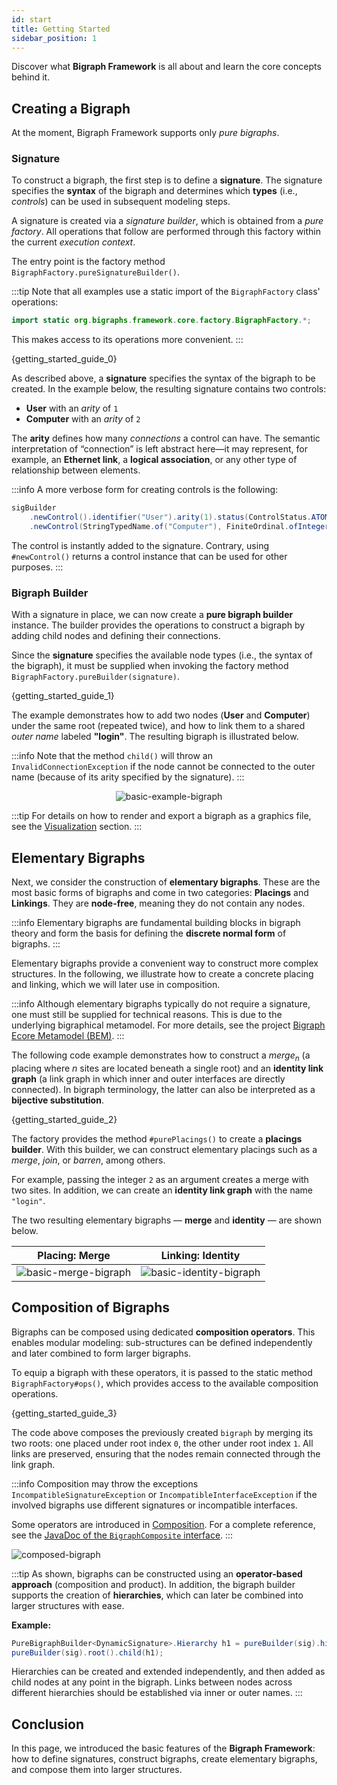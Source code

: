 ```yaml
---
id: start
title: Getting Started
sidebar_position: 1
---
```




Discover what **Bigraph Framework** is all about and learn the core concepts behind it.

## Creating a Bigraph

At the moment, Bigraph Framework supports only _pure bigraphs_.

### Signature

To construct a bigraph, the first step is to define a **signature**.
The signature specifies the **syntax** of the bigraph and determines which **types** (i.e., _controls_) can be used in subsequent modeling steps.

A signature is created via a _signature builder_, which is obtained from a _pure factory_.
All operations that follow are performed through this factory within the current _execution context_.

The entry point is the factory method `BigraphFactory.pureSignatureBuilder()`.

:::tip
Note that all examples use a static import of the `BigraphFactory` class' operations:
```java
import static org.bigraphs.framework.core.factory.BigraphFactory.*;
```
This makes access to its operations more convenient.
:::

<CodeBlock className="language-java">{getting_started_guide_0}</CodeBlock>

As described above, a **signature** specifies the syntax of the bigraph to be created.
In the example below, the resulting signature contains two controls:

- **User** with an *arity* of `1`
- **Computer** with an *arity* of `2`

The **arity** defines how many *connections* a control can have.
The semantic interpretation of “connection” is left abstract here—it may represent, for example, an **Ethernet link**, a **logical association**, or any other type of relationship between elements.

:::info
A more verbose form for creating controls is the following:
```java
sigBuilder
    .newControl().identifier("User").arity(1).status(ControlStatus.ATOMIC).assign()
    .newControl(StringTypedName.of("Computer"), FiniteOrdinal.ofInteger(2)).assign()
```
The control is instantly added to the signature.
Contrary, using `#newControl()` returns a control instance that can be used for other purposes.
:::

### Bigraph Builder

With a signature in place, we can now create a **pure bigraph builder** instance.
The builder provides the operations to construct a bigraph by adding child nodes and defining their connections.

Since the **signature** specifies the available node types (i.e., the syntax of the bigraph), it must be supplied when invoking the factory method
`BigraphFactory.pureBuilder(signature)`.

<CodeBlock className="language-java">{getting_started_guide_1}</CodeBlock>

The example demonstrates how to add two nodes (**User** and **Computer**) under the same root (repeated twice), and how to link them to a shared _outer name_ labeled **"login"**.
The resulting bigraph is illustrated below.

:::info
Note that the method `child()` will throw an `InvalidConnectionException`
if the node cannot be connected to the outer name (because of its arity specified by the
signature).
:::

<center>

![basic-example-bigraph](../assets/basics/basic-bigraph.png)

</center>

:::tip
For details on how to render and export a bigraph as a graphics file, see the [Visualization](../visualization/visualization-intro) section.
:::


## Elementary Bigraphs

Next, we consider the construction of **elementary bigraphs**.
These are the most basic forms of bigraphs and come in two categories: **Placings** and **Linkings**.
They are **node-free**, meaning they do not contain any nodes.

:::info
Elementary bigraphs are fundamental building blocks in bigraph theory and form the basis for defining the **discrete normal form** of bigraphs.
:::

Elementary bigraphs provide a convenient way to construct more complex structures.
In the following, we illustrate how to create a concrete placing and linking, which we will later use in composition.

:::info
Although elementary bigraphs typically do not require a signature, one must still be supplied for technical reasons.
This is due to the underlying bigraphical metamodel.
For more details, see the project [Bigraph Ecore Metamodel (BEM)](https://github.com/bigraph-toolkit-suite/bigraphs.bigraph-ecore-metamodel).
:::


<!--Note on equality: Object equality at the instance level is not to be compared-->
<!--with mathematical equality of bigraphs. This is also know as bigraph isomorphism problem.-->

The following code example demonstrates how to construct a _merge<sub>n</sub>_
(a placing where _n_ sites are located beneath a single root) and an **identity link graph**
(a link graph in which inner and outer interfaces are directly connected).
In bigraph terminology, the latter can also be interpreted as a **bijective substitution**.

<CodeBlock className="language-java">{getting_started_guide_2}</CodeBlock>

The factory provides the method `#purePlacings()` to create a **placings builder**.
With this builder, we can construct elementary placings such as a _merge_, _join_, or _barren_, among others.

For example, passing the integer `2` as an argument creates a merge with two sites.
In addition, we can create an **identity link graph** with the name `"login"`.

The two resulting elementary bigraphs — **merge** and **identity** — are shown below.


<center>

|Placing: Merge | Linking: Identity |
|---|---|
| ![basic-merge-bigraph](../assets/basics/basic-merge-bigraph.png) | ![basic-identity-bigraph](../assets/basics/basic-identity-bigraph.png)  |

</center>

## Composition of Bigraphs

Bigraphs can be composed using dedicated **composition operators**.
This enables modular modeling: sub-structures can be defined independently and later combined to form larger bigraphs.

To equip a bigraph with these operators, it is passed to the static method
`BigraphFactory#ops()`, which provides access to the available composition operations.


<CodeBlock className="language-java">{getting_started_guide_3}</CodeBlock>

The code above composes the previously created `bigraph` by merging its two roots:
one placed under root index `0`, the other under root index `1`.
All links are preserved, ensuring that the nodes remain connected through the link graph.

:::info
Composition may throw the exceptions `IncompatibleSignatureException` or `IncompatibleInterfaceException`
if the involved bigraphs use different signatures or incompatible interfaces.

Some operators are introduced in [Composition](composition).
For a complete reference, see the [JavaDoc of the `BigraphComposite` interface](https://bigraphs.org/products/bigraph-framework/apidocs/org/bigraphs/framework/core/BigraphComposite.html).
:::

![composed-bigraph](../assets/basics/composed.png)

:::tip
As shown, bigraphs can be constructed using an **operator-based approach** (composition and product).
In addition, the bigraph builder supports the creation of **hierarchies**, which can later be combined into larger structures with ease.

**Example:**
```java
PureBigraphBuilder<DynamicSignature>.Hierarchy h1 = pureBuilder(sig).hierarchy("A");
pureBuilder(sig).root().child(h1);
```
Hierarchies can be created and extended independently, and then added as child nodes at any point in the bigraph.
Links between nodes across different hierarchies should be established via inner or outer names.
:::

## Conclusion

In this page, we introduced the basic features of the **Bigraph Framework**:
how to define signatures, construct bigraphs, create elementary bigraphs, and compose them into larger structures.
